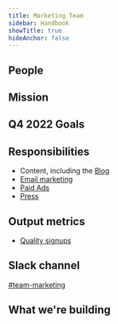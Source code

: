 ```yaml
---
title: Marketing Team
sidebar: Handbook
showTitle: true
hideAnchor: false
---
```


## People

<TeamMembers />

## Mission

<Mission />

## Q4 2022 Goals

<Objectives />

## Responsibilities
- Content, including the [Blog](/handbook/growth/marketing/blog)
- [Email marketing](/handbook/growth/marketing/newsletter)
- [Paid Ads](/handbook/growth/marketing/paid)
- [Press](/handbook/growth/marketing/press)

## Output metrics

* [Quality signups](https://app.posthog.com/insights/ujGv0WqI?events=%5B%5D&actions=%5B%7B%22id%22%3A%2212308%22%2C%22math%22%3A%22dau%22%2C%22name%22%3A%22High%20quality%20sign%20ups%22%2C%22type%22%3A%22actions%22%2C%22order%22%3A0%7D%5D&display=ActionsLineGraph&insight=TRENDS&interval=week&date_from=-90d&new_entity=%5B%5D&properties=%5B%7B%22key%22%3A%22is_organization_first_user%22%2C%22type%22%3A%22event%22%2C%22value%22%3A%5B%22true%22%5D%2C%22operator%22%3A%22exact%22%7D%2C%7B%22key%22%3A%22hubspot_score%22%2C%22type%22%3A%22person%22%2C%22value%22%3A%2270%22%2C%22operator%22%3A%22gt%22%7D%5D&breakdown_type&filter_test_accounts=true#fromDashboard=20464)

## Slack channel

[#team-marketing](https://posthog.slack.com/messages/team-marketing)

## What we're building

<TeamRoadmap />